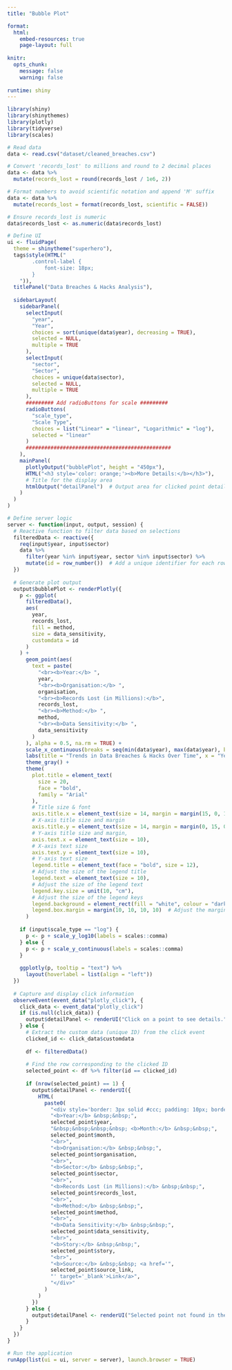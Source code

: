 ```yaml
---
title: "Bubble Plot"

format: 
  html: 
    embed-resources: true
    page-layout: full
    
knitr:
  opts_chunk:
    message: false
    warning: false
    
runtime: shiny
---
```


```r
library(shiny)
library(shinythemes)
library(plotly)
library(tidyverse)
library(scales)
```

```r
# Read data
data <- read.csv("dataset/cleaned_breaches.csv")
```

```r
# Convert 'records_lost' to millions and round to 2 decimal places
data <- data %>%
  mutate(records_lost = round(records_lost / 1e6, 2))

# Format numbers to avoid scientific notation and append 'M' suffix
data <- data %>%
  mutate(records_lost = format(records_lost, scientific = FALSE))

# Ensure records_lost is numeric
data$records_lost <- as.numeric(data$records_lost)
```

```r
# Define UI
ui <- fluidPage(
  theme = shinytheme("superhero"),
  tags$style(HTML("
        .control-label {
            font-size: 18px;
        }
    ")),
  titlePanel("Data Breaches & Hacks Analysis"),
  
  sidebarLayout(
    sidebarPanel(
      selectInput(
        "year",
        "Year",
        choices = sort(unique(data$year), decreasing = TRUE),
        selected = NULL,
        multiple = TRUE
      ),
      selectInput(
        "sector",
        "Sector",
        choices = unique(data$sector),
        selected = NULL,
        multiple = TRUE
      ),
      ######### Add radioButtons for scale #########
      radioButtons(
        "scale_type",
        "Scale Type",
        choices = list("Linear" = "linear", "Logarithmic" = "log"),
        selected = "linear"
      )
      ###############################################
    ),
    mainPanel(
      plotlyOutput("bubblePlot", height = "450px"),
      HTML("<h3 style='color: orange;'><b>More Details:</b></h3>"),
      # Title for the display area
      htmlOutput("detailPanel")  # Output area for clicked point details
    )
  )
)

```

```r
# Define server logic
server <- function(input, output, session) {
  # Reactive function to filter data based on selections
  filteredData <- reactive({
    req(input$year, input$sector)
    data %>%
      filter(year %in% input$year, sector %in% input$sector) %>%
      mutate(id = row_number())  # Add a unique identifier for each row
  })
  
  # Generate plot output
  output$bubblePlot <- renderPlotly({
    p <- ggplot(
      filteredData(),
      aes(
        year,
        records_lost,
        fill = method,
        size = data_sensitivity,
        customdata = id
      )
    ) +
      geom_point(aes(
        text = paste(
          "<br><b>Year:</b> ",
          year,
          "<br><b>Organisation:</b> ",
          organisation,
          "<br><b>Records Lost (in Millions):</b>",
          records_lost,
          "<br><b>Method:</b> ",
          method,
          "<br><b>Data Sensitivity:</b> ",
          data_sensitivity
        )
      ), alpha = 0.5, na.rm = TRUE) +
      scale_x_continuous(breaks = seq(min(data$year), max(data$year), by = 1)) +
      labs(title = "Trends in Data Breaches & Hacks Over Time", x = "Year", y = "Records Lost (in Millions)") +
      theme_gray() +
      theme(
        plot.title = element_text(
          size = 20,
          face = "bold",
          family = "Arial"
        ),
        # Title size & font
        axis.title.x = element_text(size = 14, margin = margin(15, 0, 15, 0)),
        # X-axis title size and margin
        axis.title.y = element_text(size = 14, margin = margin(0, 15, 0, 15)),
        # Y-axis title size and margin,
        axis.text.x = element_text(size = 10),
        # X-axis text size
        axis.text.y = element_text(size = 10),
        # Y-axis text size
        legend.title = element_text(face = "bold", size = 12),
        # Adjust the size of the legend title
        legend.text = element_text(size = 10),
        # Adjust the size of the legend text
        legend.key.size = unit(10, "cm"),
        # Adjust the size of the legend keys
        legend.background = element_rect(fill = "white", colour = "darkblue"),
        legend.box.margin = margin(10, 10, 10, 10)  # Adjust the margin around the legend
      )
    
    if (input$scale_type == "log") {
      p <- p + scale_y_log10(labels = scales::comma)
    } else {
      p <- p + scale_y_continuous(labels = scales::comma)
    }
    
    ggplotly(p, tooltip = "text") %>%
      layout(hoverlabel = list(align = "left"))
  })
  
  # Capture and display click information
  observeEvent(event_data("plotly_click"), {
    click_data <- event_data("plotly_click")
    if (is.null(click_data)) {
      output$detailPanel <- renderUI("Click on a point to see details.")
    } else {
      # Extract the custom data (unique ID) from the click event
      clicked_id <- click_data$customdata
      
      df <- filteredData()
      
      # Find the row corresponding to the clicked ID
      selected_point <- df %>% filter(id == clicked_id)
      
      if (nrow(selected_point) == 1) {
        output$detailPanel <- renderUI({
          HTML(
            paste0(
              "<div style='border: 3px solid #ccc; padding: 10px; border-radius: 10px; width: 850px; font-size: 16px;'>",
              "<b>Year:</b> &nbsp;&nbsp;",
              selected_point$year,
              "&nbsp;&nbsp;&nbsp;&nbsp; <b>Month:</b> &nbsp;&nbsp;",
              selected_point$month,
              "<br>",
              "<b>Organisation:</b> &nbsp;&nbsp;",
              selected_point$organisation,
              "<br>",
              "<b>Sector:</b> &nbsp;&nbsp;",
              selected_point$sector,
              "<br>",
              "<b>Records Lost (in Millions):</b> &nbsp;&nbsp;",
              selected_point$records_lost,
              "<br>",
              "<b>Method:</b> &nbsp;&nbsp;",
              selected_point$method,
              "<br>",
              "<b>Data Sensitivity:</b> &nbsp;&nbsp;",
              selected_point$data_sensitivity,
              "<br>",
              "<b>Story:</b> &nbsp;&nbsp;",
              selected_point$story,
              "<br>",
              "<b>Source:</b> &nbsp;&nbsp; <a href='",
              selected_point$source_link,
              "' target='_blank'>Link</a>",
              "</div>"
            )
          )
        })
      } else {
        output$detailPanel <- renderUI("Selected point not found in the filtered data.")
      }
    }
  })
}
```

```r
# Run the application
runApp(list(ui = ui, server = server), launch.browser = TRUE)
```

